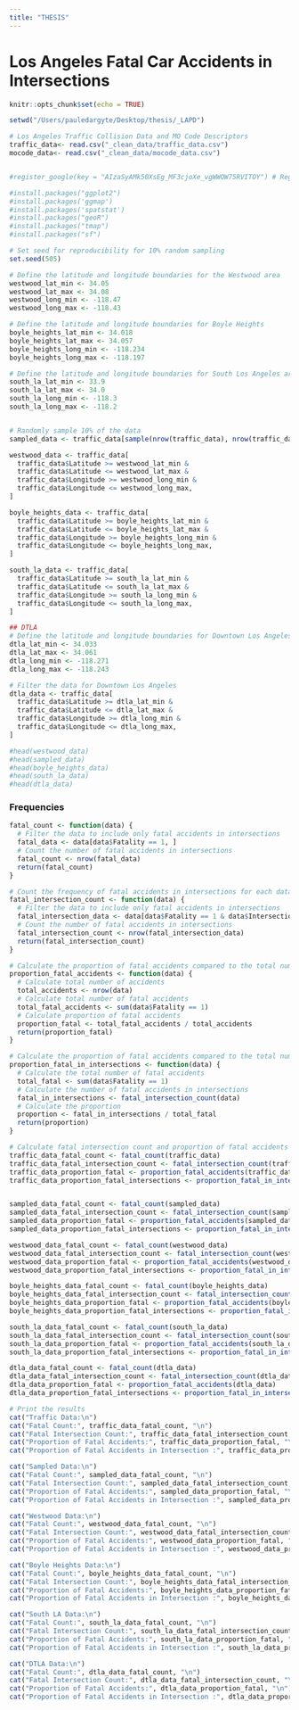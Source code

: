 ```yaml
---
title: "THESIS"
---
```


# Los Angeles Fatal Car Accidents in Intersections

```r

knitr::opts_chunk$set(echo = TRUE)

setwd("/Users/pauledargyte/Desktop/thesis/_LAPD")

# Los Angeles Traffic Collision Data and MO Code Descriptors
traffic_data<- read.csv("_clean_data/traffic_data.csv")
mocode_data<- read.csv("_clean_data/mocode_data.csv")


#register_google(key = "AIzaSyAMk50XsEg_MF3cjoXe_vgWWOW75RVITOY") # Register Google API key
```


```r
#install.packages("ggplot2")
#install.packages('ggmap')
#install.packages('spatstat')
#install.packages("geoR")
#install.packages("tmap")
#install.packages("sf")
```

```r
# Set seed for reproducibility for 10% random sampling 
set.seed(505)

# Define the latitude and longitude boundaries for the Westwood area
westwood_lat_min <- 34.05
westwood_lat_max <- 34.08
westwood_long_min <- -118.47
westwood_long_max <- -118.43

# Define the latitude and longitude boundaries for Boyle Heights
boyle_heights_lat_min <- 34.018
boyle_heights_lat_max <- 34.057
boyle_heights_long_min <- -118.234
boyle_heights_long_max <- -118.197

# Define the latitude and longitude boundaries for South Los Angeles area
south_la_lat_min <- 33.9
south_la_lat_max <- 34.0
south_la_long_min <- -118.3
south_la_long_max <- -118.2


# Randomly sample 10% of the data
sampled_data <- traffic_data[sample(nrow(traffic_data), nrow(traffic_data) * 0.1), ]

westwood_data <- traffic_data[
  traffic_data$Latitude >= westwood_lat_min &
  traffic_data$Latitude <= westwood_lat_max &
  traffic_data$Longitude >= westwood_long_min &
  traffic_data$Longitude <= westwood_long_max,
]

boyle_heights_data <- traffic_data[
  traffic_data$Latitude >= boyle_heights_lat_min &
  traffic_data$Latitude <= boyle_heights_lat_max &
  traffic_data$Longitude >= boyle_heights_long_min &
  traffic_data$Longitude <= boyle_heights_long_max,
]

south_la_data <- traffic_data[
  traffic_data$Latitude >= south_la_lat_min &
  traffic_data$Latitude <= south_la_lat_max &
  traffic_data$Longitude >= south_la_long_min &
  traffic_data$Longitude <= south_la_long_max,
]

## DTLA
# Define the latitude and longitude boundaries for Downtown Los Angeles
dtla_lat_min <- 34.033
dtla_lat_max <- 34.061
dtla_long_min <- -118.271
dtla_long_max <- -118.243

# Filter the data for Downtown Los Angeles
dtla_data <- traffic_data[
  traffic_data$Latitude >= dtla_lat_min &
  traffic_data$Latitude <= dtla_lat_max &
  traffic_data$Longitude >= dtla_long_min &
  traffic_data$Longitude <= dtla_long_max,
]

#head(westwood_data)
#head(sampled_data)
#head(boyle_heights_data)
#head(south_la_data)
#head(dtla_data)
```

### Frequencies
```r
fatal_count <- function(data) {
  # Filter the data to include only fatal accidents in intersections
  fatal_data <- data[data$Fatality == 1, ]
  # Count the number of fatal accidents in intersections
  fatal_count <- nrow(fatal_data)
  return(fatal_count)
}

# Count the frequency of fatal accidents in intersections for each dataset
fatal_intersection_count <- function(data) {
  # Filter the data to include only fatal accidents in intersections
  fatal_intersection_data <- data[data$Fatality == 1 & data$Intersection == "Yes", ]
  # Count the number of fatal accidents in intersections
  fatal_intersection_count <- nrow(fatal_intersection_data)
  return(fatal_intersection_count)
}

# Calculate the proportion of fatal accidents compared to the total number of accidents for each dataset
proportion_fatal_accidents <- function(data) {
  # Calculate total number of accidents
  total_accidents <- nrow(data)
  # Calculate total number of fatal accidents
  total_fatal_accidents <- sum(data$Fatality == 1)
  # Calculate proportion of fatal accidents
  proportion_fatal <- total_fatal_accidents / total_accidents
  return(proportion_fatal)
}

# Calculate the proportion of fatal accidents compared to the total number of fatal accidents
proportion_fatal_in_intersections <- function(data) {
  # Calculate the total number of fatal accidents
  total_fatal <- sum(data$Fatality == 1)
  # Calculate the number of fatal accidents in intersections
  fatal_in_intersections <- fatal_intersection_count(data)
  # Calculate the proportion
  proportion <- fatal_in_intersections / total_fatal
  return(proportion)
}

# Calculate fatal intersection count and proportion of fatal accidents for each dataset
traffic_data_fatal_count <- fatal_count(traffic_data)
traffic_data_fatal_intersection_count <- fatal_intersection_count(traffic_data)
traffic_data_proportion_fatal <- proportion_fatal_accidents(traffic_data)
traffic_data_proportion_fatal_intersections <- proportion_fatal_in_intersections(traffic_data)


sampled_data_fatal_count <- fatal_count(sampled_data)
sampled_data_fatal_intersection_count <- fatal_intersection_count(sampled_data)
sampled_data_proportion_fatal <- proportion_fatal_accidents(sampled_data)
sampled_data_proportion_fatal_intersections <- proportion_fatal_in_intersections(sampled_data)

westwood_data_fatal_count <- fatal_count(westwood_data)
westwood_data_fatal_intersection_count <- fatal_intersection_count(westwood_data)
westwood_data_proportion_fatal <- proportion_fatal_accidents(westwood_data)
westwood_data_proportion_fatal_intersections <- proportion_fatal_in_intersections(westwood_data)

boyle_heights_data_fatal_count <- fatal_count(boyle_heights_data)
boyle_heights_data_fatal_intersection_count <- fatal_intersection_count(boyle_heights_data)
boyle_heights_data_proportion_fatal <- proportion_fatal_accidents(boyle_heights_data)
boyle_heights_data_proportion_fatal_intersections <- proportion_fatal_in_intersections(boyle_heights_data)

south_la_data_fatal_count <- fatal_count(south_la_data)
south_la_data_fatal_intersection_count <- fatal_intersection_count(south_la_data)
south_la_data_proportion_fatal <- proportion_fatal_accidents(south_la_data)
south_la_data_proportion_fatal_intersections <- proportion_fatal_in_intersections(south_la_data)

dtla_data_fatal_count <- fatal_count(dtla_data)
dtla_data_fatal_intersection_count <- fatal_intersection_count(dtla_data)
dtla_data_proportion_fatal <- proportion_fatal_accidents(dtla_data)
dtla_data_proportion_fatal_intersections <- proportion_fatal_in_intersections(dtla_data)

# Print the results
cat("Traffic Data:\n")
cat("Fatal Count:", traffic_data_fatal_count, "\n")
cat("Fatal Intersection Count:", traffic_data_fatal_intersection_count, "\n")
cat("Proportion of Fatal Accidents:", traffic_data_proportion_fatal, "\n\n")
cat("Proportion of Fatal Accidents in Intersection :", traffic_data_proportion_fatal_intersections, "\n\n")

cat("Sampled Data:\n")
cat("Fatal Count:", sampled_data_fatal_count, "\n")
cat("Fatal Intersection Count:", sampled_data_fatal_intersection_count, "\n")
cat("Proportion of Fatal Accidents:", sampled_data_proportion_fatal, "\n\n")
cat("Proportion of Fatal Accidents in Intersection :", sampled_data_proportion_fatal_intersections, "\n\n")

cat("Westwood Data:\n")
cat("Fatal Count:", westwood_data_fatal_count, "\n")
cat("Fatal Intersection Count:", westwood_data_fatal_intersection_count, "\n")
cat("Proportion of Fatal Accidents:", westwood_data_proportion_fatal, "\n\n")
cat("Proportion of Fatal Accidents in Intersection :", westwood_data_proportion_fatal_intersections, "\n\n")

cat("Boyle Heights Data:\n")
cat("Fatal Count:", boyle_heights_data_fatal_count, "\n")
cat("Fatal Intersection Count:", boyle_heights_data_fatal_intersection_count, "\n")
cat("Proportion of Fatal Accidents:", boyle_heights_data_proportion_fatal, "\n")
cat("Proportion of Fatal Accidents in Intersection :", boyle_heights_data_proportion_fatal_intersections, "\n\n")

cat("South LA Data:\n")
cat("Fatal Count:", south_la_data_fatal_count, "\n")
cat("Fatal Intersection Count:", south_la_data_fatal_intersection_count, "\n")
cat("Proportion of Fatal Accidents:", south_la_data_proportion_fatal, "\n")
cat("Proportion of Fatal Accidents in Intersection :", south_la_data_proportion_fatal_intersections, "\n\n")

cat("DTLA Data:\n")
cat("Fatal Count:", dtla_data_fatal_count, "\n")
cat("Fatal Intersection Count:", dtla_data_fatal_intersection_count, "\n")
cat("Proportion of Fatal Accidents:", dtla_data_proportion_fatal, "\n")
cat("Proportion of Fatal Accidents in Intersection :", dtla_data_proportion_fatal_intersections, "\n\n")

```







    
